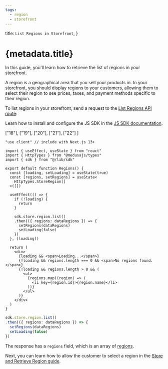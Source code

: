 ```yaml
---
tags:
  - region
  - storefront
---
```



  title: `List Regions in Storefront`,
}

# {metadata.title}

In this guide, you'll learn how to retrieve the list of regions in your storefront.

<Note title="Good to know">

A region is a geographical area that you sell your products in. In your storefront, you should display regions to your customers, allowing them to select their region to see prices, taxes, and payment methods specific to their region.

</Note>

To list regions in your storefront, send a request to the [List Regions API route](!api!/store#regions_getregions):

<Note title="Tip">

Learn how to install and configure the JS SDK in the [JS SDK documentation](../../../js-sdk/page.mdx).

</Note>

<CodeTabs group="store-request">
  <CodeTab label="React" value="react">

  ["18"], ["19"], ["20"], ["21"], ["22"]
]

  ```tsx highlights={highlights}
  "use client" // include with Next.js 13+

  import { useEffect, useState } from "react"
  import { HttpTypes } from "@medusajs/types"
  import { sdk } from "@/lib/sdk"

  export default function Regions() {
    const [loading, setLoading] = useState(true)
    const [regions, setRegions] = useState<
      HttpTypes.StoreRegion[]
    >([])

    useEffect(() => {
      if (!loading) {
        return 
      }

      sdk.store.region.list()
      .then(({ regions: dataRegions }) => {
        setRegions(dataRegions)
        setLoading(false)
      })
    }, [loading])

    return (
      <div>
        {loading && <span>Loading...</span>}
        {!loading && regions.length === 0 && <span>No regions found.</span>}
        {!loading && regions.length > 0 && (
          <ul>
            {regions.map((region) => (
              <li key={region.id}>{region.name}</li>
            ))}
          </ul>
        )}
      </div>
    )
  }
  ```

  </CodeTab>
  <CodeTab label="JS SDK" value="js-sdk">

  ```ts
  sdk.store.region.list()
  .then(({ regions: dataRegions }) => {
    setRegions(dataRegions)
    setLoading(false)
  })
  ```

  </CodeTab>
</CodeTabs>

The response has a `regions` field, which is an array of [regions](!api!/store#regions_region_schema).

Next, you can learn how to allow the customer to select a region in the [Store and Retrieve Region guide](../store-retrieve-region/page.mdx).